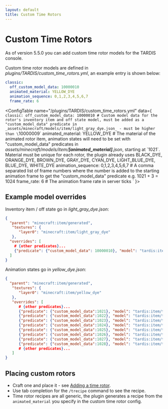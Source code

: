 ```yaml
---
layout: default
title: Custom Time Rotors
---
```



# Custom Time Rotors

As of version 5.5.0 you can add custom time rotor models for the TARDIS console.

Custom time rotor models are defined in _plugins/TARDIS/custom\_time\_rotors.yml_, an example entry is shown below:

```yaml title="/plugins/TARDIS/custom_time_rotors.yml"
classic:
  off_custom_model_data: 10000010
  animated_material: YELLOW_DYE
  animation_sequence: 0,1,2,3,4,5,6,7
  frame_rate: 6
```

<ConfigTable name="/plugins/TARDIS/custom_time_rotors.yml" data={
    `classic:
      off_custom_model_data: 10000010 # Custom model data for the rotor's inventory item and off state model, must be added as a "custom_model_data" predicate in _assets/minecraft/models/item/light_gray_dye.json_ - must be higher than \`10000009\`
      animated_material: YELLOW_DYE # The material of the animated rotor item, animation states will need to be set with "custom_model_data" predicates in _assets/minecraft/models/item/**[animated_material]**.json_, starting at \`1021\`. Material must be unique for each rotor, the plugin already uses BLACK_DYE, ORANGE_DYE, BROWN_DYE, GRAY_DYE, CYAN_DYE, LIGHT_BLUE_DYE, BLUE_DYE, WHITE_DYE
      animation_sequence: 0,1,2,3,4,5,6,7 # A comma separated list of frame numbers where the number is added to the starting animation frame to get the "custom_model_data" predicate e.g. 1021 + 3 = 1024
      frame_rate: 6 # The animation frame rate in server ticks
    `
}>

</ConfigTable>

## Example model overrides

Inventory item / off state go in _light\_gray\_dye.json_:

```json title="assets/minecraft/models/item/light_gray_dye.json"
{
  "parent": "minecraft:item/generated",
   "textures": {
      "layer0": "minecraft:item/light_gray_dye"
   },
  "overrides": [
    # {other predicates}...
    {"predicate": {"custom_model_data": 10000010}, "model": "tardis:item/time_rotor/classic/classic_0"}
  ]
}
```

Animation states go in _yellow\_dye.json_:

```json title="assets/minecraft/models/item/yellow_dye.json"
{
  "parent": "minecraft:item/generated",
   "textures": {
      "layer0": "minecraft:item/yellow_dye"
   },
   "overrides": [
      # {other predicates}...
      {"predicate": {"custom_model_data":1021}, "model": "tardis:item/time_rotor/classic/classic_0"},
      {"predicate": {"custom_model_data":1022}, "model": "tardis:item/time_rotor/classic/classic_1"},
      {"predicate": {"custom_model_data":1023}, "model": "tardis:item/time_rotor/classic/classic_2"},
      {"predicate": {"custom_model_data":1024}, "model": "tardis:item/time_rotor/classic/classic_3"},
      {"predicate": {"custom_model_data":1025}, "model": "tardis:item/time_rotor/classic/classic_4"},
      {"predicate": {"custom_model_data":1026}, "model": "tardis:item/time_rotor/classic/classic_5"},
      {"predicate": {"custom_model_data":1027}, "model": "tardis:item/time_rotor/classic/classic_6"},
      {"predicate": {"custom_model_data":1028}, "model": "tardis:item/time_rotor/classic/classic_7"},
      # {other predicates}...
   ]
}
```

## Placing custom rotors

- Craft one and place it - see [Adding a time rotor](time-rotor#adding-a-time-rotor).
- Use tab completion for the `/trecipe` command to see the recipe.
- Time rotor recipes are all generic, the plugin generates a recipe from the `animated_material` you specify in the custom time rotor config.
